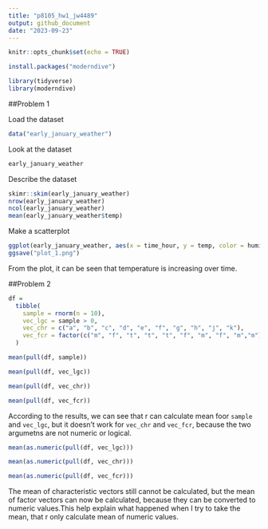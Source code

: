 ```yaml
---
title: "p8105_hw1_jw4489"
output: github_document
date: "2023-09-23"
---
```


```r
knitr::opts_chunk$set(echo = TRUE)
```

```r
install.packages("moderndive")
```

```r
library(tidyverse)
library(moderndive)
```

##Problem 1

Load the dataset

```r
data("early_january_weather")
```

Look at the dataset

```r
early_january_weather
```

Describe the dataset

```r
skimr::skim(early_january_weather)
nrow(early_january_weather)
ncol(early_january_weather)
mean(early_january_weather$temp)
```

Make a scatterplot

```r
ggplot(early_january_weather, aes(x = time_hour, y = temp, color = humid)) + geom_point()
ggsave("plot_1.png")
```

From the plot, it can be seen that temperature is increasing over time. 

##Problem 2

```r
df = 
  tibble(
    sample = rnorm(n = 10),
    vec_lgc = sample > 0,
    vec_chr = c("a", "b", "c", "d", "e", "f", "g", "h", "j", "k"),
    vec_fcr = factor(c("m", "f", "t", "t", "t", "f", "m", "f", "m","m"))
  )
```

```r
mean(pull(df, sample))
```

```r
mean(pull(df, vec_lgc))
```

```r
mean(pull(df, vec_chr))
```

```r
mean(pull(df, vec_fcr))
```

According to the results, we can see that r can calculate mean foor `sample` and `vec_lgc`, but it doesn't work for `vec_chr` and `vec_fcr`, because the two argumetns are not numeric or logical.

```r
mean(as.numeric(pull(df, vec_lgc)))
```

```r
mean(as.numeric(pull(df, vec_chr)))
```

```r
mean(as.numeric(pull(df, vec_fcr)))
```

The mean of characteristic vectors still cannot be calculated, but the mean of factor vectors can now be calculated, because they can be converted to numeric values.This help explain what happened when I try to take the mean, that r only calculate mean of numeric values.

